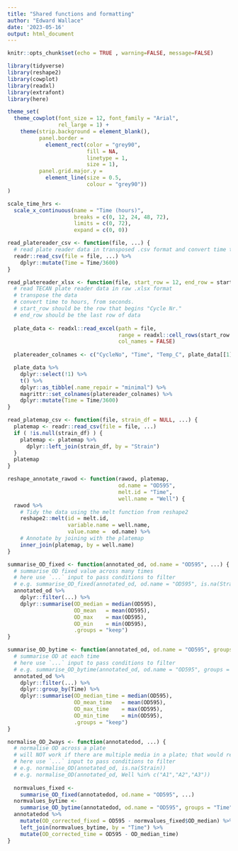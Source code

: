 ```yaml
---
title: "Shared functions and formatting"
author: "Edward Wallace"
date: '2023-05-16'
output: html_document
---
```


```r
knitr::opts_chunk$set(echo = TRUE , warning=FALSE, message=FALSE)
```


```r
library(tidyverse)
library(reshape2)
library(cowplot)
library(readxl)
library(extrafont)
library(here)
```

```r
theme_set(
  theme_cowplot(font_size = 12, font_family = "Arial",
                rel_large = 1) + 
    theme(strip.background = element_blank(),
          panel.border = 
            element_rect(color = "grey90", 
                         fill = NA, 
                         linetype = 1, 
                         size = 1),
          panel.grid.major.y = 
            element_line(size = 0.5, 
                         colour = "grey90"))
)

scale_time_hrs <- 
  scale_x_continuous(name = "Time (hours)", 
                     breaks = c(0, 12, 24, 48, 72),
                     limits = c(0, 72),
                     expand = c(0, 0))
```


```r
read_platereader_csv <- function(file, ...) {
  # read plate reader data in transposed .csv format and convert time to hours, from seconds.
  readr::read_csv(file = file, ...) %>%
    dplyr::mutate(Time = Time/3600)
}

read_platereader_xlsx <- function(file, start_row = 12, end_row = start_row + 98) {
  # read TECAN plate reader data in raw .xlsx format
  # transpose the data
  # convert time to hours, from seconds.
  # start_row should be the row that begins "Cycle Nr."
  # end_row should be the last row of data
  
  plate_data <- readxl::read_excel(path = file, 
                                   range = readxl::cell_rows(start_row:end_row),
                                   col_names = FALSE)
  
  platereader_colnames <- c("CycleNo", "Time", "Temp_C", plate_data[[1]][-(1:3)])

  plate_data %>% 
    dplyr::select(!1) %>%
    t() %>%
    dplyr::as_tibble(.name_repair = "minimal") %>%
    magrittr::set_colnames(platereader_colnames) %>%
    dplyr::mutate(Time = Time/3600)
}

read_platemap_csv <- function(file, strain_df = NULL, ...) {
  platemap <- readr::read_csv(file = file, ...)
  if ( !is.null(strain_df) ) {
    platemap <- platemap %>%
      dplyr::left_join(strain_df, by = "Strain")
  }
  platemap
}

reshape_annotate_rawod <- function(rawod, platemap, 
                                   od.name = "OD595", 
                                   melt.id = "Time", 
                                   well.name = "Well") {
  rawod %>%
    # Tidy the data using the melt function from reshape2
    reshape2::melt(id = melt.id, 
                   variable.name = well.name,
                   value.name =  od.name) %>%
    # Annotate by joining with the platemap
    inner_join(platemap, by = well.name)
}

summarise_OD_fixed <- function(annotated_od, od.name = "OD595", ...) {
  # summarise OD fixed value across many times
  # here use `...` input to pass conditions to filter
  # e.g. summarise_OD_fixed(annotated_od, od.name = "OD595", is.na(Strain))
  annotated_od %>%
    dplyr::filter(...) %>%
    dplyr::summarise(OD_median = median(OD595),
                     OD_mean   = mean(OD595),
                     OD_max    = max(OD595),
                     OD_min    = min(OD595),
                     .groups = "keep")
}

summarise_OD_bytime <- function(annotated_od, od.name = "OD595", groups = "Time", ...) {
  # summarise OD at each time
  # here use `...` input to pass conditions to filter
  # e.g. summarise_OD_bytime(annotated_od, od.name = "OD595", groups = "Time", is.na(Strain))
  annotated_od %>%
    dplyr::filter(...) %>%
    dplyr::group_by(Time) %>%
    dplyr::summarise(OD_median_time = median(OD595),
                     OD_mean_time   = mean(OD595),
                     OD_max_time    = max(OD595),
                     OD_min_time    = min(OD595),
                     .groups = "keep")
}

normalise_OD_2ways <- function(annotatedod, ...) {
  # normalise OD across a plate
  # will NOT work if there are multiple media in a plate; that would require an extra group_by or filtering internally.
  # here use `...` input to pass conditions to filter
  # e.g. normalise_OD(annotated_od, is.na(Strain))
  # e.g. normalise_OD(annotated_od, Well %in% c("A1","A2","A3")) 
  
  normvalues_fixed <- 
    summarise_OD_fixed(annotatedod, od.name = "OD595", ...)
  normvalues_bytime <- 
    summarise_OD_bytime(annotatedod, od.name = "OD595", groups = "Time", ...)
  annotatedod %>%
    mutate(OD_corrected_fixed = OD595 - normvalues_fixed$OD_median) %>%
    left_join(normvalues_bytime, by = "Time") %>% 
    mutate(OD_corrected_time = OD595 - OD_median_time) 
}
```
